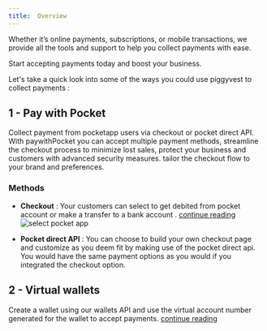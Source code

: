 ```yaml
---
title:  Overview
---
```

Whether it’s online payments, subscriptions, or mobile transactions, we provide all the tools and support to help you collect payments with ease.

<Note>Start accepting payments today and boost your business.</Note>

Let's take a quick look into some of the ways you could use piggyvest to collect payments : 

## 1 - Pay with Pocket
Collect payment from pocketapp users via checkout or pocket direct API. With paywithPocket you can accept multiple payment methods, streamline the checkout process to minimize lost sales, protect your business and customers with advanced security measures.
tailor the checkout flow to your brand and preferences.

### Methods
- **Checkout** : Your customers can select to get debited from pocket account or make a transfer to a bank account . [continue reading](/accept-payments/checkout)
![select pocket app](/images/select-pay-with-pocket.png)

- **Pocket direct API** : You can choose to build your own checkout page and customize as you deem fit by making use of the pocket direct api. 
You would have the same payment options as you would if you integrated the checkout option.

## 2 - Virtual wallets
Create a wallet using our wallets API and use the virtual account number generated for the wallet to accept payments. [continue reading](/accept-payments/wallets/wallet-overview)

